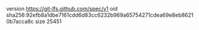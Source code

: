 version https://git-lfs.github.com/spec/v1
oid sha256:92efb8a1dbe7161cdd6d83cc6232b969a65754271cdea69e8eb86210b7acca8c
size 25451
